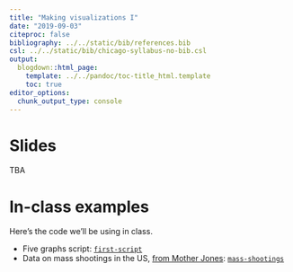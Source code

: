 ```yaml
---
title: "Making visualizations I"
date: "2019-09-03"
citeproc: false
bibliography: ../../static/bib/references.bib
csl: ../../static/bib/chicago-syllabus-no-bib.csl
output:
  blogdown::html_page:
    template: ../../pandoc/toc-title_html.template
    toc: true
editor_options: 
  chunk_output_type: console
---
```


# Slides


TBA


# In-class examples

Here's the code we'll be using in class. 

- Five graphs script: [<i class="fas fa-file-archive"></i> `first-script`](/files/five-graphs.R)
- Data on mass shootings in the US, [from Mother Jones](https://www.motherjones.com/politics/2012/12/mass-shootings-mother-jones-full-data/): [<i class="fas fa-file-archive"></i> `mass-shootings`](/files/mass-shootings.zip)


